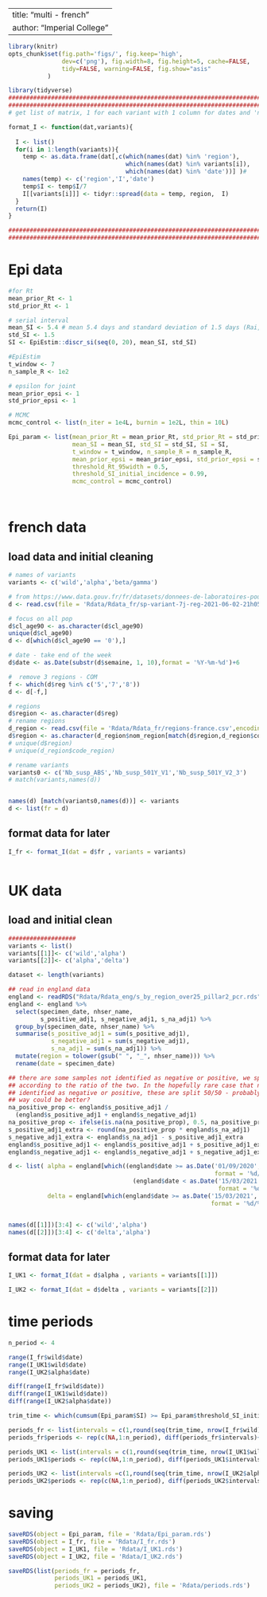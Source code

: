 
---
title: "multi - french"
author: "Imperial College"
---


```r
library(knitr)
opts_chunk$set(fig.path='figs/', fig.keep='high',
               dev=c('png'), fig.width=8, fig.height=5, cache=FALSE,
               tidy=FALSE, warning=FALSE, fig.show="asis"
 	       )

library(tidyverse)
###########################################################################
###########################################################################
# get list of matrix, 1 for each variant with 1 column for dates and 'n' columns for each location

format_I <- function(dat,variants){
  
  I <- list()
  for(i in 1:length(variants)){
    temp <- as.data.frame(dat[,c(which(names(dat) %in% 'region'),
                                 which(names(dat) %in% variants[i]),
                                 which(names(dat) %in% 'date'))] )# 
    names(temp) <- c('region','I','date')
    temp$I <- temp$I/7
    I[[variants[i]]] <- tidyr::spread(data = temp, region,  I)
  }
  return(I)
}

###########################################################################
###########################################################################

```


# Epi data


```r

#for Rt
mean_prior_Rt <- 1
std_prior_Rt <- 1

# serial interval
mean_SI <- 5.4 # mean 5.4 days and standard deviation of 1.5 days (Rai, Shukla, and Dwivedi 2021). see spi-M neil's report
std_SI <- 1.5
SI <- EpiEstim::discr_si(seq(0, 20), mean_SI, std_SI)

#EpiEstim
t_window <- 7
n_sample_R <- 1e2

# epsilon for joint
mean_prior_epsi <- 1
std_prior_epsi <- 1

# MCMC
mcmc_control <- list(n_iter = 1e4L, burnin = 1e2L, thin = 10L)

Epi_param <- list(mean_prior_Rt = mean_prior_Rt, std_prior_Rt = std_prior_Rt,
                  mean_SI = mean_SI, std_SI = std_SI, SI = SI,
                  t_window = t_window, n_sample_R = n_sample_R,
                  mean_prior_epsi = mean_prior_epsi, std_prior_epsi = std_prior_epsi,
                  threshold_Rt_95width = 0.5,
                  threshold_SI_initial_incidence = 0.99,
                  mcmc_control = mcmc_control)




```


# french data

## load data and initial cleaning

```r
# names of variants
variants <- c('wild','alpha','beta/gamma')

# from https://www.data.gouv.fr/fr/datasets/donnees-de-laboratoires-pour-le-depistage-indicateurs-sur-les-variants/
d <- read.csv(file = 'Rdata/Rdata_fr/sp-variant-7j-reg-2021-06-02-21h05.csv',sep=';')

# focus on all pop
d$cl_age90 <- as.character(d$cl_age90)
unique(d$cl_age90)
d <- d[which(d$cl_age90 == '0'),]

# date - take end of the week
d$date <- as.Date(substr(d$semaine, 1, 10),format = '%Y-%m-%d')+6

#  remove 3 regions - COM
f <- which(d$reg %in% c('5','7','8'))
d <- d[-f,]

# regions
d$region <- as.character(d$reg)
# rename regions 
d_region <- read.csv(file = 'Rdata/Rdata_fr/regions-france.csv',encoding = "UTF-8")
d$region <- as.character(d_region$nom_region[match(d$region,d_region$code_region)])
# unique(d$region)
# unique(d_region$code_region)

# rename variants
variants0 <- c('Nb_susp_ABS','Nb_susp_501Y_V1','Nb_susp_501Y_V2_3')
# match(variants,names(d))


names(d) [match(variants0,names(d))] <- variants
d <- list(fr = d)
```

## format data for later

```r

I_fr <- format_I(dat = d$fr , variants = variants)



```


# UK data 

## load and initial clean

```r

###################
variants <- list()
variants[[1]]<- c('wild','alpha')
variants[[2]]<- c('alpha','delta')

dataset <- length(variants)

## read in england data
england <- readRDS("Rdata/Rdata_eng/s_by_region_over25_pillar2_pcr.rds")
england <- england %>%
  select(specimen_date, nhser_name,
         s_positive_adj1, s_negative_adj1, s_na_adj1) %>%
  group_by(specimen_date, nhser_name) %>%
  summarise(s_positive_adj1 = sum(s_positive_adj1),
            s_negative_adj1 = sum(s_negative_adj1),
            s_na_adj1 = sum(s_na_adj1)) %>%
  mutate(region = tolower(gsub(" ", "_", nhser_name))) %>%
  rename(date = specimen_date)

## there are some samples not identified as negative or positive, we split those
## according to the ratio of the two. In the hopefully rare case that none are
## identified as negative or positive, these are split 50/50 - probably another
## way could be better?
na_positive_prop <- england$s_positive_adj1 /
  (england$s_positive_adj1 + england$s_negative_adj1)
na_positive_prop <- ifelse(is.na(na_positive_prop), 0.5, na_positive_prop)
s_positive_adj1_extra <- round(na_positive_prop * england$s_na_adj1)
s_negative_adj1_extra <- england$s_na_adj1 - s_positive_adj1_extra
england$s_positive_adj1 <- england$s_positive_adj1 + s_positive_adj1_extra
england$s_negative_adj1 <- england$s_negative_adj1 + s_negative_adj1_extra

d <- list( alpha = england[which((england$date >= as.Date('01/09/2020', 
                                                          format = '%d/%m/%Y')) &
                                   (england$date < as.Date('15/03/2021', 
                                                           format = '%d/%m/%Y'))),],
           delta = england[which(england$date >= as.Date('15/03/2021', 
                                                         format = '%d/%m/%Y')),])


names(d[[1]])[3:4] <- c('wild','alpha')
names(d[[2]])[3:4] <- c('delta','alpha')

```

## format data for later

```r

I_UK1 <- format_I(dat = d$alpha , variants = variants[[1]])

I_UK2 <- format_I(dat = d$delta , variants = variants[[2]])


```


# time periods

```r
n_period <- 4

range(I_fr$wild$date)
range(I_UK1$wild$date)
range(I_UK2$alpha$date)

diff(range(I_fr$wild$date))
diff(range(I_UK1$wild$date))
diff(range(I_UK2$alpha$date))

trim_time <- which(cumsum(Epi_param$SI) >= Epi_param$threshold_SI_initial_incidence)[1]

periods_fr <- list(intervals = c(1,round(seq(trim_time, nrow(I_fr$wild),length.out = n_period+1))))
periods_fr$periods <- rep(c(NA,1:n_period), diff(periods_fr$intervals)+ c(rep(0,n_period),1) ) 

periods_UK1 <- list(intervals = c(1,round(seq(trim_time, nrow(I_UK1$wild),length.out = n_period+1))) )
periods_UK1$periods <- rep(c(NA,1:n_period), diff(periods_UK1$intervals)+ c(rep(0,n_period),1) ) 

periods_UK2 <- list(intervals =c(1,round(seq(trim_time, nrow(I_UK2$alpha),length.out = n_period+1))) )
periods_UK2$periods <- rep(c(NA,1:n_period), diff(periods_UK2$intervals)+ c(rep(0,n_period),1) )

```

# saving

```r

saveRDS(object = Epi_param, file = 'Rdata/Epi_param.rds')
saveRDS(object = I_fr, file = 'Rdata/I_fr.rds')
saveRDS(object = I_UK1, file = 'Rdata/I_UK1.rds')
saveRDS(object = I_UK2, file = 'Rdata/I_UK2.rds')

saveRDS(list(periods_fr = periods_fr,
             periods_UK1 = periods_UK1,
             periods_UK2 = periods_UK2), file = 'Rdata/periods.rds')
```
